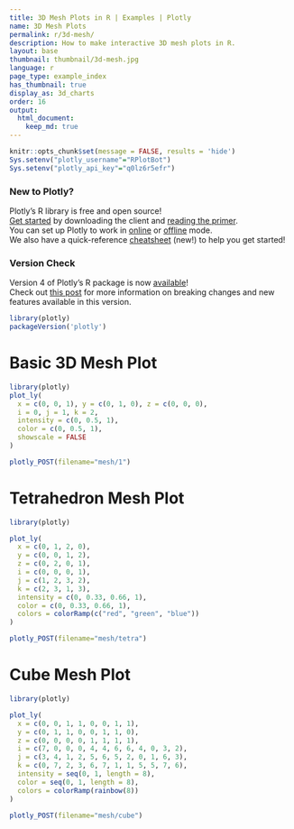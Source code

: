 ```yaml
---
title: 3D Mesh Plots in R | Examples | Plotly
name: 3D Mesh Plots
permalink: r/3d-mesh/
description: How to make interactive 3D mesh plots in R.
layout: base
thumbnail: thumbnail/3d-mesh.jpg
language: r
page_type: example_index
has_thumbnail: true
display_as: 3d_charts
order: 16
output:
  html_document:
    keep_md: true
---
```


```r
knitr::opts_chunk$set(message = FALSE, results = 'hide')
Sys.setenv("plotly_username"="RPlotBot")
Sys.setenv("plotly_api_key"="q0lz6r5efr")
```
### New to Plotly?

Plotly's R library is free and open source!<br>
[Get started](https://plot.ly/r/getting-started/) by downloading the client and [reading the primer](https://plot.ly/r/getting-started/).<br>
You can set up Plotly to work in [online](https://plot.ly/r/getting-started/#hosting-graphs-in-your-online-plotly-account) or [offline](https://plot.ly/r/offline/) mode.<br>
We also have a quick-reference [cheatsheet](https://images.plot.ly/plotly-documentation/images/r_cheat_sheet.pdf) (new!) to help you get started!

### Version Check

Version 4 of Plotly's R package is now [available](https://plot.ly/r/getting-started/#installation)!<br>
Check out [this post](http://moderndata.plot.ly/upgrading-to-plotly-4-0-and-above/) for more information on breaking changes and new features available in this version.
```r
library(plotly)
packageVersion('plotly')
```
# Basic 3D Mesh Plot

```r
library(plotly)
plot_ly(
  x = c(0, 0, 1), y = c(0, 1, 0), z = c(0, 0, 0),
  i = 0, j = 1, k = 2,
  intensity = c(0, 0.5, 1),
  color = c(0, 0.5, 1),
  showscale = FALSE
)
```

```r
plotly_POST(filename="mesh/1")
```

# Tetrahedron Mesh Plot

```r
library(plotly)

plot_ly(
  x = c(0, 1, 2, 0),
  y = c(0, 0, 1, 2),
  z = c(0, 2, 0, 1),
  i = c(0, 0, 0, 1),
  j = c(1, 2, 3, 2),
  k = c(2, 3, 1, 3),
  intensity = c(0, 0.33, 0.66, 1),
  color = c(0, 0.33, 0.66, 1),
  colors = colorRamp(c("red", "green", "blue"))
)
```

```r
plotly_POST(filename="mesh/tetra")
```

# Cube Mesh Plot

```r
library(plotly)

plot_ly(
  x = c(0, 0, 1, 1, 0, 0, 1, 1),
  y = c(0, 1, 1, 0, 0, 1, 1, 0),
  z = c(0, 0, 0, 0, 1, 1, 1, 1),
  i = c(7, 0, 0, 0, 4, 4, 6, 6, 4, 0, 3, 2),
  j = c(3, 4, 1, 2, 5, 6, 5, 2, 0, 1, 6, 3),
  k = c(0, 7, 2, 3, 6, 7, 1, 1, 5, 5, 7, 6),
  intensity = seq(0, 1, length = 8),
  color = seq(0, 1, length = 8),
  colors = colorRamp(rainbow(8))
)
```

```r
plotly_POST(filename="mesh/cube")
```

